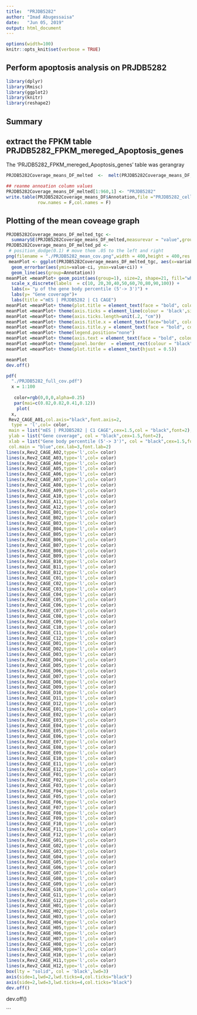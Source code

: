 ```yaml
---
title:  "PRJDB5282"
author: "Imad Abugessaisa"
date:   "Jun 05, 2019"
output: html_document
---
```


```r
options(width=100)
knitr::opts_knit$set(verbose = TRUE)
```

## Perform apoptosis analysis on PRJDB5282

```r
library(dplyr)
library(Rmisc)
library(ggplot2)
library(knitr)
library(reshape2)
```

Summary
-------
## extract the FPKM table PRJDB5282_FPKM_mereged_Apoptosis_genes
The 'PRJDB5282_FPKM_mereged_Apoptosis_genes' table was gerangray

``` r
PRJDB5282Coverage_means_DF_melted  <-  melt(PRJDB5282Coverage_means_DF,id=c("Annotation"))

## reanme annoation column values
PRJDB5282Coverage_means_DF_melted[1:960,1] <- "PRJDB5282"
write.table(PRJDB5282Coverage_means_DF$Annotation,file ="PRJDB5282_cellids.tsv",sep = "\t",quote = F,
            row.names = F,col.names = F)
```

## Plotting of the mean coveage graph
```r
PRJDB5282Coverage_means_DF_melted_tgc <-
  summarySE(PRJDB5282Coverage_means_DF_melted,measurevar = "value",groupvars =c("Annotation","variable"))
PRJDB5282Coverage_means_DF_melted_pd <-
 # position_dodge(0.1) # move them .05 to the left and right
png(filename = "./PRJDB5282_mean_cov.png",width = 400,height = 400,res = 70)
 meanPlot <- ggplot(PRJDB5282Coverage_means_DF_melted_tgc, aes(x=variable, y=value)) +
  geom_errorbar(aes(ymin=value-ci, ymax=value+ci)) +
  geom_line(aes(group=Annotation)) 
meanPlot =meanPlot+ geom_point(aes(group=1), size=2, shape=21, fill="white") + 
  scale_x_discrete(labels  = c(10, 20,30,40,50,60,70,80,90,100)) + 
  labs(x= "μ of the gene body percentile (5'-> 3')") + 
  labs(y= "Gene coverage")+
  labs(title ="mES | PRJDB5282 | C1 CAGE")
meanPlot =meanPlot+ theme(plot.title = element_text(face = "bold", colour="black", size = 20,margin=margin(0,0,3,0))) 
meanPlot =meanPlot+ theme(axis.ticks = element_line(colour = 'black',size = 1.2,linetype = 'dashed'))
meanPlot =meanPlot+ theme(axis.ticks.length=unit(.2, "cm"))
meanPlot =meanPlot+ theme(axis.title.x = element_text(face="bold", colour="black", size=18,family = "Times")) 
meanPlot =meanPlot+ theme(axis.title.y = element_text(face = "bold", colour="black", size=18,family = "Times"))
meanPlot =meanPlot+ theme(legend.position="none")
meanPlot =meanPlot+ theme(axis.text = element_text(face = "bold", colour="black", size=18)) 
meanPlot =meanPlot+ theme(panel.border  = element_rect(colour = "black",fill = NA,size = 2.2),panel.background = element_rect(fill = NA))
meanPlot =meanPlot+ theme(plot.title = element_text(hjust = 0.5))

meanPlot
dev.off()
```


```r
pdf(
  "./PRJDB5282_full_cov.pdf")
  x = 1:100
 
   color=rgb(0,0,0,alpha=0.25) 
   par(mai=c(0.82,0.82,0.41,0.12))
    plot(
  x,
 Rev2_CAGE_A01,col.axis="black",font.axis=2,
  type = 'l',col= color,
 main = list("mES | PRJDB5282 | C1 CAGE",cex=1.5,col = "black",font=2),
 ylab = list("Gene coverage", col = "black",cex=1.5,font=2),
 xlab = list("Gene body percentile (5'-> 3')", col = "black",cex=1.5,font=2),
 col.main = "blue",cex.lab=3,font.lab=2)
lines(x,Rev2_CAGE_A02,type='l',col= color)
lines(x,Rev2_CAGE_A03,type='l',col= color)
lines(x,Rev2_CAGE_A04,type='l',col= color)
lines(x,Rev2_CAGE_A05,type='l',col= color)
lines(x,Rev2_CAGE_A06,type='l',col= color)
lines(x,Rev2_CAGE_A07,type='l',col= color)
lines(x,Rev2_CAGE_A08,type='l',col= color)
lines(x,Rev2_CAGE_A09,type='l',col= color)
lines(x,Rev2_CAGE_A10,type='l',col= color)
lines(x,Rev2_CAGE_A11,type='l',col= color)
lines(x,Rev2_CAGE_A12,type='l',col= color)
lines(x,Rev2_CAGE_B01,type='l',col= color)
lines(x,Rev2_CAGE_B02,type='l',col= color)
lines(x,Rev2_CAGE_B03,type='l',col= color)
lines(x,Rev2_CAGE_B04,type='l',col= color)
lines(x,Rev2_CAGE_B05,type='l',col= color)
lines(x,Rev2_CAGE_B06,type='l',col= color)
lines(x,Rev2_CAGE_B07,type='l',col= color)
lines(x,Rev2_CAGE_B08,type='l',col= color)
lines(x,Rev2_CAGE_B09,type='l',col= color)
lines(x,Rev2_CAGE_B10,type='l',col= color)
lines(x,Rev2_CAGE_B11,type='l',col= color)
lines(x,Rev2_CAGE_B12,type='l',col= color)
lines(x,Rev2_CAGE_C01,type='l',col= color)
lines(x,Rev2_CAGE_C02,type='l',col= color)
lines(x,Rev2_CAGE_C03,type='l',col= color)
lines(x,Rev2_CAGE_C04,type='l',col= color)
lines(x,Rev2_CAGE_C05,type='l',col= color)
lines(x,Rev2_CAGE_C06,type='l',col= color)
lines(x,Rev2_CAGE_C07,type='l',col= color)
lines(x,Rev2_CAGE_C08,type='l',col= color)
lines(x,Rev2_CAGE_C09,type='l',col= color)
lines(x,Rev2_CAGE_C10,type='l',col= color)
lines(x,Rev2_CAGE_C11,type='l',col= color)
lines(x,Rev2_CAGE_C12,type='l',col= color)
lines(x,Rev2_CAGE_D01,type='l',col= color)
lines(x,Rev2_CAGE_D02,type='l',col= color)
lines(x,Rev2_CAGE_D03,type='l',col= color)
lines(x,Rev2_CAGE_D04,type='l',col= color)
lines(x,Rev2_CAGE_D05,type='l',col= color)
lines(x,Rev2_CAGE_D06,type='l',col= color)
lines(x,Rev2_CAGE_D07,type='l',col= color)
lines(x,Rev2_CAGE_D08,type='l',col= color)
lines(x,Rev2_CAGE_D09,type='l',col= color)
lines(x,Rev2_CAGE_D10,type='l',col= color)
lines(x,Rev2_CAGE_D11,type='l',col= color)
lines(x,Rev2_CAGE_D12,type='l',col= color)
lines(x,Rev2_CAGE_E01,type='l',col= color)
lines(x,Rev2_CAGE_E02,type='l',col= color)
lines(x,Rev2_CAGE_E03,type='l',col= color)
lines(x,Rev2_CAGE_E04,type='l',col= color)
lines(x,Rev2_CAGE_E05,type='l',col= color)
lines(x,Rev2_CAGE_E06,type='l',col= color)
lines(x,Rev2_CAGE_E07,type='l',col= color)
lines(x,Rev2_CAGE_E08,type='l',col= color)
lines(x,Rev2_CAGE_E09,type='l',col= color)
lines(x,Rev2_CAGE_E10,type='l',col= color)
lines(x,Rev2_CAGE_E11,type='l',col= color)
lines(x,Rev2_CAGE_E12,type='l',col= color)
lines(x,Rev2_CAGE_F01,type='l',col= color)
lines(x,Rev2_CAGE_F02,type='l',col= color)
lines(x,Rev2_CAGE_F03,type='l',col= color)
lines(x,Rev2_CAGE_F04,type='l',col= color)
lines(x,Rev2_CAGE_F05,type='l',col= color)
lines(x,Rev2_CAGE_F06,type='l',col= color)
lines(x,Rev2_CAGE_F07,type='l',col= color)
lines(x,Rev2_CAGE_F08,type='l',col= color)
lines(x,Rev2_CAGE_F09,type='l',col= color)
lines(x,Rev2_CAGE_F10,type='l',col= color)
lines(x,Rev2_CAGE_F11,type='l',col= color)
lines(x,Rev2_CAGE_F12,type='l',col= color)
lines(x,Rev2_CAGE_G01,type='l',col= color)
lines(x,Rev2_CAGE_G02,type='l',col= color)
lines(x,Rev2_CAGE_G03,type='l',col= color)
lines(x,Rev2_CAGE_G04,type='l',col= color)
lines(x,Rev2_CAGE_G05,type='l',col= color)
lines(x,Rev2_CAGE_G06,type='l',col= color)
lines(x,Rev2_CAGE_G07,type='l',col= color)
lines(x,Rev2_CAGE_G08,type='l',col= color)
lines(x,Rev2_CAGE_G09,type='l',col= color)
lines(x,Rev2_CAGE_G10,type='l',col= color)
lines(x,Rev2_CAGE_G11,type='l',col= color)
lines(x,Rev2_CAGE_G12,type='l',col= color)
lines(x,Rev2_CAGE_H01,type='l',col= color)
lines(x,Rev2_CAGE_H02,type='l',col= color)
lines(x,Rev2_CAGE_H03,type='l',col= color)
lines(x,Rev2_CAGE_H04,type='l',col= color)
lines(x,Rev2_CAGE_H05,type='l',col= color)
lines(x,Rev2_CAGE_H06,type='l',col= color)
lines(x,Rev2_CAGE_H07,type='l',col= color)
lines(x,Rev2_CAGE_H08,type='l',col= color)
lines(x,Rev2_CAGE_H09,type='l',col= color)
lines(x,Rev2_CAGE_H10,type='l',col= color)
lines(x,Rev2_CAGE_H11,type='l',col= color)
lines(x,Rev2_CAGE_H12,type='l',col= color)
box(lty = "solid", col = 'black',lwd=3)
axis(side=1,lwd=2,lwd.ticks=4,col.ticks="black")
axis(side=2,lwd=3,lwd.ticks=4,col.ticks="black")
dev.off()
```


dev.off()

```

